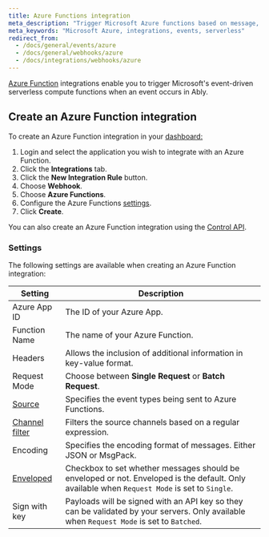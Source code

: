 ```yaml
---
title: Azure Functions integration
meta_description: "Trigger Microsoft Azure functions based on message, channel lifecycle, channel occupancy, and presence events."
meta_keywords: "Microsoft Azure, integrations, events, serverless"
redirect_from:
  - /docs/general/events/azure
  - /docs/general/webhooks/azure
  - /docs/integrations/webhooks/azure
---
```


[Azure Function](https://azure.microsoft.com/en-gb/services/functions/) integrations enable you to trigger Microsoft's event-driven serverless compute functions when an event occurs in Ably.

## Create an Azure Function integration <a id="create"/>

To create an Azure Function integration in your [dashboard:](https://ably.com/dashboard/any)

1. Login and select the application you wish to integrate with an Azure Function.
2. Click the **Integrations** tab.
3. Click the **New Integration Rule** button.
4. Choose **Webhook**.
5. Choose **Azure Functions**.
6. Configure the Azure Functions [settings](#settings).
7. Click **Create**.

You can also create an Azure Function integration using the [Control API](/docs/platform/account/control-api).

### Settings <a id="settings"/>

The following settings are available when creating an Azure Function integration:

| Setting | Description |
| ------- | ----------- |
| Azure App ID | The ID of your Azure App. |
| Function Name | The name of your Azure Function. |
| Headers | Allows the inclusion of additional information in key-value format. |
| Request Mode | Choose between **Single Request** or **Batch Request**. |
| [Source](/docs/integrations/webhooks#sources) | Specifies the event types being sent to Azure Functions. |
| [Channel filter](/docs/integrations/webhooks#filter) | Filters the source channels based on a regular expression. |
| Encoding | Specifies the encoding format of messages. Either JSON or MsgPack. |
| [Enveloped](/docs/integrations/webhooks#enveloped) | Checkbox to set whether messages should be enveloped or not. Enveloped is the default. Only available when `Request Mode` is set to `Single`. |
| Sign with key | Payloads will be signed with an API key so they can be validated by your servers. Only available when `Request Mode` is set to `Batched`. |
